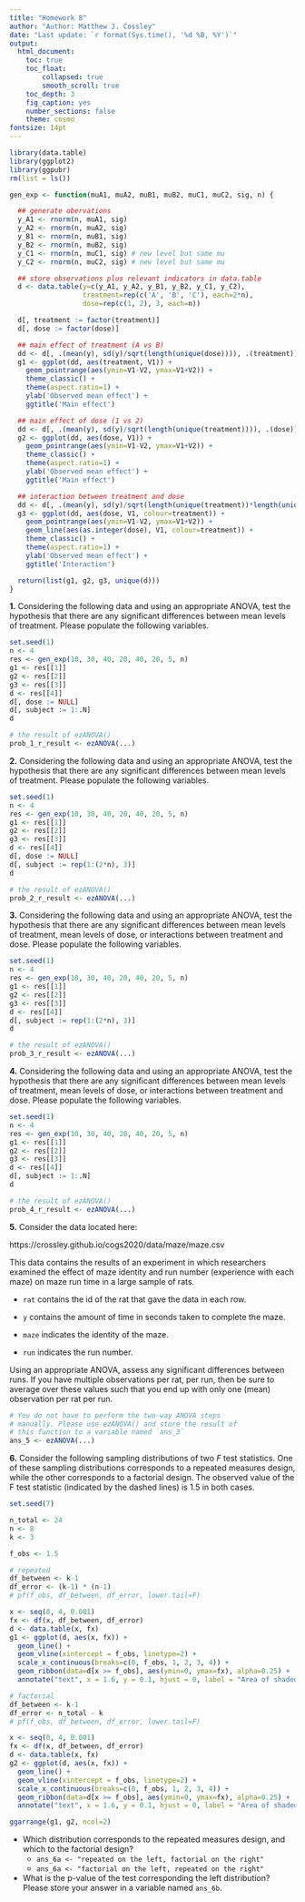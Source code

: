 ```yaml
---
title: "Homework 8"
author: "Author: Matthew J. Cossley"
date: "Last update: `r format(Sys.time(), '%d %B, %Y')`"
output:
  html_document:
    toc: true
    toc_float:
        collapsed: true
        smooth_scroll: true
    toc_depth: 3
    fig_caption: yes
    number_sections: false
    theme: cosmo
fontsize: 14pt
---
```


```r
library(data.table)
library(ggplot2)
library(ggpubr)
rm(list = ls())

gen_exp <- function(muA1, muA2, muB1, muB2, muC1, muC2, sig, n) {

  ## generate obervations
  y_A1 <- rnorm(n, muA1, sig)
  y_A2 <- rnorm(n, muA2, sig)
  y_B1 <- rnorm(n, muB1, sig)
  y_B2 <- rnorm(n, muB2, sig)
  y_C1 <- rnorm(n, muC1, sig) # new level but same mu
  y_C2 <- rnorm(n, muC2, sig) # new level but same mu

  ## store observations plus relevant indicators in data.table
  d <- data.table(y=c(y_A1, y_A2, y_B1, y_B2, y_C1, y_C2),
                  treatment=rep(c('A', 'B', 'C'), each=2*n),
                  dose=rep(c(1, 2), 3, each=n))

  d[, treatment := factor(treatment)]
  d[, dose := factor(dose)]

  ## main effect of treatment (A vs B)
  dd <- d[, .(mean(y), sd(y)/sqrt(length(unique(dose)))), .(treatment)]
  g1 <- ggplot(dd, aes(treatment, V1)) +
    geom_pointrange(aes(ymin=V1-V2, ymax=V1+V2)) +
    theme_classic() +
    theme(aspect.ratio=1) +
    ylab('Observed mean effect') +
    ggtitle('Main effect')

  ## main effect of dose (1 vs 2)
  dd <- d[, .(mean(y), sd(y)/sqrt(length(unique(treatment)))), .(dose)]
  g2 <- ggplot(dd, aes(dose, V1)) +
    geom_pointrange(aes(ymin=V1-V2, ymax=V1+V2)) +
    theme_classic() +
    theme(aspect.ratio=1) +
    ylab('Observed mean effect') +
    ggtitle('Main effect')

  ## interaction between treatment and dose
  dd <- d[, .(mean(y), sd(y)/sqrt(length(unique(treatment))*length(unique(dose)))), .(treatment, dose)]
  g3 <- ggplot(dd, aes(dose, V1, colour=treatment)) +
    geom_pointrange(aes(ymin=V1-V2, ymax=V1+V2)) +
    geom_line(aes(as.integer(dose), V1, colour=treatment)) +
    theme_classic() +
    theme(aspect.ratio=1) +
    ylab('Observed mean effect') +
    ggtitle('Interaction')

  return(list(g1, g2, g3, unique(d)))
}
```

**1.** Considering the following data and using an
appropriate ANOVA, test the hypothesis that there are any
significant differences between mean levels of treatment.
Please populate the following variables.

```r
set.seed(1)
n <- 4
res <- gen_exp(10, 30, 40, 20, 40, 20, 5, n)
g1 <- res[[1]]
g2 <- res[[2]]
g3 <- res[[3]]
d <- res[[4]]
d[, dose := NULL]
d[, subject := 1:.N]
d
```

```r
# the result of ezANOVA()
prob_1_r_result <- ezANOVA(...)
```

**2.** Considering the following data and using an
appropriate ANOVA, test the hypothesis that there are any
significant differences between mean levels of treatment.
Please populate the following variables.

```r
set.seed(1)
n <- 4
res <- gen_exp(10, 30, 40, 20, 40, 20, 5, n)
g1 <- res[[1]]
g2 <- res[[2]]
g3 <- res[[3]]
d <- res[[4]]
d[, dose := NULL]
d[, subject := rep(1:(2*n), 3)]
d
```

```r
# the result of ezANOVA()
prob_2_r_result <- ezANOVA(...)
```

**3.** Considering the following data and using an
appropriate ANOVA, test the hypothesis that there are any
significant differences between mean levels of treatment,
mean levels of dose, or interactions between treatment and
dose. Please populate the following variables.

```r
set.seed(1)
n <- 4
res <- gen_exp(10, 30, 40, 20, 40, 20, 5, n)
g1 <- res[[1]]
g2 <- res[[2]]
g3 <- res[[3]]
d <- res[[4]]
d[, subject := rep(1:(2*n), 3)]
d
```

```r
# the result of ezANOVA()
prob_3_r_result <- ezANOVA(...)
```

**4.** Considering the following data and using an
appropriate ANOVA, test the hypothesis that there are any
significant differences between mean levels of treatment,
mean levels of dose, or interactions between treatment and
dose. Please populate the following variables.

```r
set.seed(1)
n <- 4
res <- gen_exp(10, 30, 40, 20, 40, 20, 5, n)
g1 <- res[[1]]
g2 <- res[[2]]
g3 <- res[[3]]
d <- res[[4]]
d[, subject := 1:.N]
d
```

```r
# the result of ezANOVA()
prob_4_r_result <- ezANOVA(...)
```

**5.** Consider the data located here:

https://crossley.github.io/cogs2020/data/maze/maze.csv

This data contains the results of an experiment in which
researchers examined the effect of maze identity and run
number (experience with each maze) on maze run time in a
large sample of rats.

* `rat` contains the id of the rat that gave the data in
each row.

* `y` contains the amount of time in seconds taken to
complete the maze.

* `maze` indicates the identity of the maze.

* `run` indicates the run number.

Using an appropriate ANOVA, assess any significant
differences between runs. If you have multiple observations
per rat, per run, then be sure to average over these values
such that you end up with only one (mean) observation per
rat per run.

```r
# You do not have to perform the two-way ANOVA steps
# manually. Please use ezANOVA() and store the result of
# this function to a variable named `ans_3`
ans_5 <- ezANOVA(...)
```

**6.** Consider the following sampling distributions of two
$F$ test statistics. One of these sampling distributions
corresponds to a repeated measures design, while the other
corresponds to a factorial design. The observed value of the
F test statistic (indicated by the dashed lines) is 1.5 in
both cases.

```r
set.seed(7)

n_total <- 24
n <- 8
k <- 3

f_obs <- 1.5

# repeated
df_between <- k-1
df_error <- (k-1) * (n-1)
# pf(f_obs, df_between, df_error, lower.tail=F)

x <- seq(0, 4, 0.001)
fx <- df(x, df_between, df_error)
d <- data.table(x, fx)
g1 <- ggplot(d, aes(x, fx)) + 
  geom_line() +
  geom_vline(xintercept = f_obs, linetype=2) +
  scale_x_continuous(breaks=c(0, f_obs, 1, 2, 3, 4)) +
  geom_ribbon(data=d[x >= f_obs], aes(ymin=0, ymax=fx), alpha=0.25) +
  annotate("text", x = 1.6, y = 0.1, hjust = 0, label = "Area of shaded region = 0.26") 

# factorial
df_between <- k-1
df_error <- n_total - k
# pf(f_obs, df_between, df_error, lower.tail=F)

x <- seq(0, 4, 0.001)
fx <- df(x, df_between, df_error)
d <- data.table(x, fx)
g2 <- ggplot(d, aes(x, fx)) + 
  geom_line() +
  geom_vline(xintercept = f_obs, linetype=2) +
  scale_x_continuous(breaks=c(0, f_obs, 1, 2, 3, 4)) +
  geom_ribbon(data=d[x >= f_obs], aes(ymin=0, ymax=fx), alpha=0.25) +
  annotate("text", x = 1.6, y = 0.1, hjust = 0, label = "Area of shaded region = 0.25")

ggarrange(g1, g2, ncol=2)
```

* Which distribution corresponds to the repeated measures
design, and which to the factorial design?
  * `ans_6a <- "repeated on the left, factorial on the right"` 
  * `ans_6a <- "factorial on the left, repeated on the right"` 
  
* What is the p-value of the test corresponding the left
distribution? Please store your answer in a variable named
`ans_6b`.